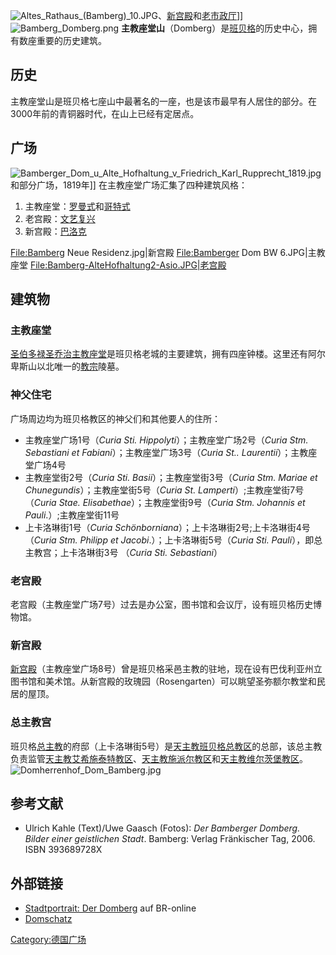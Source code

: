 [[File:Altes_Rathaus_(Bamberg)_10.JPG|thumb]]、[[新宫殿_(班贝格)|新宫殿]]和[[老市政厅_(班贝格)|老市政厅]]]]
[[File:Bamberg_Domberg.png|thumb]]
'''主教座堂山'''（Domberg）是[[班贝格|班贝格]]的历史中心，拥有数座重要的历史建筑。

== 历史 ==
主教座堂山是班贝格七座山中最著名的一座，也是该市最早有人居住的部分。在3000年前的青铜器时代，在山上已经有定居点。

== 广场 ==
[[File:Bamberger_Dom_u_Alte_Hofhaltung_v_Friedrich_Karl_Rupprecht_1819.jpg|thumb]]和部分广场，1819年]]
在主教座堂广场汇集了四种建筑风格：
#主教座堂：[[罗曼式建筑|罗曼式]]和[[哥特式|哥特式]]
#老宫殿：[[文艺复兴|文艺复兴]]
#新宫殿：[[巴洛克|巴洛克]]
<gallery>
File:Bamberg Neue Residenz.jpg|新宫殿
File:Bamberger Dom BW 6.JPG|主教座堂
File:Bamberg-AlteHofhaltung2-Asio.JPG|老宫殿
</gallery>

== 建筑物 ==

=== 主教座堂 ===
[[班贝格主教座堂|圣伯多禄圣乔治主教座堂]]是班贝格老城的主要建筑，拥有四座钟楼。这里还有阿尔卑斯山以北唯一的[[教宗|教宗]]陵墓。

=== 神父住宅 ===
广场周边均为班贝格教区的神父们和其他要人的住所：
* 主教座堂广场1号（''Curia Sti. Hippolyti''）；主教座堂广场2号（''Curia Stm. Sebastiani et Fabiani''）；主教座堂广场3号（''Curia St.. Laurentii''）；主教座堂广场4号
* 主教座堂街2号（''Curia Sti. Basii''）；主教座堂街3号（''Curia Stm. Mariae et Chunegundis''）；主教座堂街5号（''Curia St. Lamperti''）;主教座堂街7号（''Curia Stae. Elisabethae''）；主教座堂街9号（''Curia Stm. Johannis et Pauli''.）;主教座堂街11号
* 上卡洛琳街1号（''Curia Schönborniana''）；上卡洛琳街2号;上卡洛琳街4号（''Curia Stm. Philipp et Jacobi''.）；上卡洛琳街5号（''Curia Sti. Pauli''），即总主教宫；上卡洛琳街3号 （''Curia Sti. Sebastiani''）

=== 老宫殿 ===
老宫殿（主教座堂广场7号）过去是办公室，图书馆和会议厅，设有班贝格历史博物馆。

=== 新宫殿 ===
[[新宫殿_(班贝格)|新宫殿]]（主教座堂广场8号）曾是班贝格采邑主教的驻地，现在设有巴伐利亚州立图书馆和美术馆。从新宫殿的玫瑰园（Rosengarten）可以眺望圣弥额尔教堂和民居的屋顶。

=== 总主教宫 ===
班贝格[[总主教|总主教]]的府邸（上卡洛琳街5号）是[[天主教班贝格总教区|天主教班贝格总教区]]的总部，该总主教负责监管[[天主教艾希施泰特教区|天主教艾希施泰特教区]]、[[天主教施派尔教区|天主教施派尔教区]]和[[天主教维尔茨堡教区|天主教维尔茨堡教区]]。
[[File:Domherrenhof_Dom_Bamberg.jpg|thumb]]

== 参考文献 ==
*Ulrich Kahle (Text)/Uwe Gaasch (Fotos): ''Der Bamberger Domberg. Bilder einer geistlichen Stadt''. Bamberg: Verlag Fränkischer Tag, 2006. ISBN 393689728X

== 外部链接 ==
*[http://www.br-online.de/ID67120249589180048.xml Stadtportrait: Der Domberg]{{dead link|date=2017年11月 |bot=InternetArchiveBot |fix-attempted=yes }} auf BR-online
*[http://www.eo-bamberg.de/eob/dcms/sites/bistum/bildung/dioezesanmuseum/news.html Domschatz]{{Wayback|url=http://www.eo-bamberg.de/eob/dcms/sites/bistum/bildung/dioezesanmuseum/news.html |date=20151231012629 }}

[[Category:德国广场|Category:德国广场]]